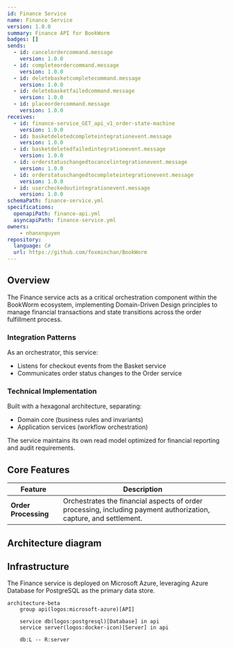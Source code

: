```yaml
---
id: Finance Service
name: Finance Service
version: 1.0.0
summary: Finance API for BookWorm
badges: []
sends:
  - id: cancelordercommand.message
    version: 1.0.0
  - id: completeordercommand.message
    version: 1.0.0
  - id: deletebasketcompletecommand.message
    version: 1.0.0
  - id: deletebasketfailedcommand.message
    version: 1.0.0
  - id: placeordercommand.message
    version: 1.0.0
receives:
  - id: finance-service_GET_api_v1_order-state-machine
    version: 1.0.0
  - id: basketdeletedcompleteintegrationevent.message
    version: 1.0.0
  - id: basketdeletedfailedintegrationevent.message
    version: 1.0.0
  - id: orderstatuschangedtocancelintegrationevent.message
    version: 1.0.0
  - id: orderstatuschangedtocompleteintegrationevent.message
    version: 1.0.0
  - id: usercheckedoutintegrationevent.message
    version: 1.0.0
schemaPath: finance-service.yml
specifications:
  openapiPath: finance-api.yml
  asyncapiPath: finance-service.yml
owners:
    - nhanxnguyen
repository:
  language: C#
  url: https://github.com/foxminchan/BookWorm
---
```


<Tiles >
    <Tile icon="DocumentIcon" href={`/docs/services/${frontmatter.id}/${frontmatter.version}/changelog`}  title="View the changelog" description="Want to know the history of this service? View the change logs" />
    <Tile icon="UserGroupIcon" href="/docs/users/nhanxnguyen" title="Contact the author" description="Any questions? Feel free to contact the owners" />
    <Tile icon="BoltIcon" href={`/visualiser/services/${frontmatter.id}/${frontmatter.version}`} title={`Sends ${frontmatter.sends.length} messages`} description="This service sends messages to downstream consumers" />
    <Tile icon="BoltIcon"  href={`/visualiser/services/${frontmatter.id}/${frontmatter.version}`} title={`Receives ${frontmatter.receives.length} messages`} description="This service receives messages from other services" />
</Tiles>

## Overview

The Finance service acts as a critical orchestration component within the BookWorm ecosystem, implementing Domain-Driven Design principles to manage financial transactions and state transitions across the order fulfillment process.

### Integration Patterns

As an orchestrator, this service:

- Listens for checkout events from the Basket service
- Communicates order status changes to the Order service

### Technical Implementation

Built with a hexagonal architecture, separating:

- Domain core (business rules and invariants)
- Application services (workflow orchestration)

The service maintains its own read model optimized for financial reporting and audit requirements.

## Core Features

| Feature              | Description                                                                                                       |
| -------------------- | ----------------------------------------------------------------------------------------------------------------- |
| **Order Processing** | Orchestrates the financial aspects of order processing, including payment authorization, capture, and settlement. |

## Architecture diagram

<NodeGraph />

## Infrastructure

The Finance service is deployed on Microsoft Azure, leveraging Azure Database for PostgreSQL as the primary data store.

```mermaid
architecture-beta
    group api(logos:microsoft-azure)[API]

    service db(logos:postgresql)[Database] in api
    service server(logos:docker-icon)[Server] in api

    db:L -- R:server
```
